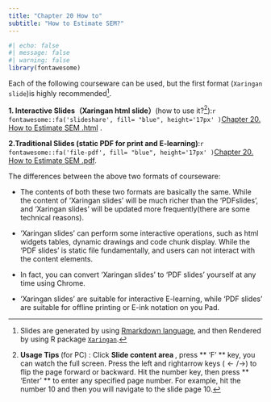 ```yaml
---
title: "Chapter 20 How to"
subtitle: "How to Estimate SEM?"
---
```


```r
#| echo: false
#| message: false
#| warning: false
library(fontawesome)
```

Each of the following courseware can be used, but the first format (`Xaringan slide`)is highly recommended[^a].


**1. Interactive Slides（Xaringan html slide）**(how to use it?[^b]):`r fontawesome::fa('slideshare', fill= "blue", height='17px' )`[Chapter 20. How to Estimate SEM .html](slide-xaringan/slide-eng/SEM-slide-eng-part3-estimation.html) .


**2.Traditional Slides (static PDF for print and E-learning)**:`r fontawesome::fa('file-pdf', fill= "blue", height='17px' )`[Chapter 20. How to Estimate SEM .pdf](slide-xaringan/slide-format/pdf/SEM-slide-eng-part3-estimation.pdf).

The differences between the above two formats of courseware:

- The contents of both these two formats are basically the same. While the content of 'Xaringan slides' will be much richer than the 'PDFslides', and  'Xaringan slides' will be updated more frequently(there are some technical reasons).

- 'Xaringan slides' can perform some interactive operations, such as html widgets tables, dynamic drawings and code chunk display. While the 'PDF slides' is static file fundamentally, and users can not interact with the content elements.


- In fact, you can convert 'Xaringan slides' to 'PDF slides'  yourself at any time using Chrome.

- 'Xaringan slides' are suitable for interactive E-learning, while 'PDF slides' are suitable for offline printing or E-ink notation on you Pad.


<!---footnote following--->

[^a]: Slides are generated by using [Rmarkdown language](https://rmarkdown.rstudio.com/), and then Rendered by using R package [`Xaringan`](https://github.com/yihui/xaringan).

[^b]: **Usage Tips ** (for PC) : Click **Slide content area **, press ** 'F' ** key, you can watch the full screen. Press the left and rightarrow keys ($\leftarrow/\rightarrow$) to flip the page forward or backward. Hit the number key, then press ** 'Enter' ** to enter any specified page number. For example, hit the number 10 and then you will navigate to the slide page 10.

